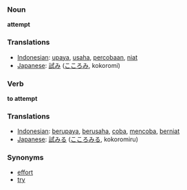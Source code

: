 === Noun ===
'''attempt'''

=== Translations ===
*[[Indonesian]]: [[upaya]], [[usaha]], [[coba|percobaan]], [[niat]]
*[[Japanese]]: [[試み]] ([[こころみ]], kokoromi)

=== Verb ===
'''to attempt'''

=== Translations ===
*[[Indonesian]]: [[upaya|berupaya]], [[usaha|berusaha]], [[coba]], [[coba|mencoba]], [[niat|berniat]]
*[[Japanese]]: [[試みる]] ([[こころみる]], kokoromiru)

=== Synonyms ===
*[[effort]]
*[[try]]
